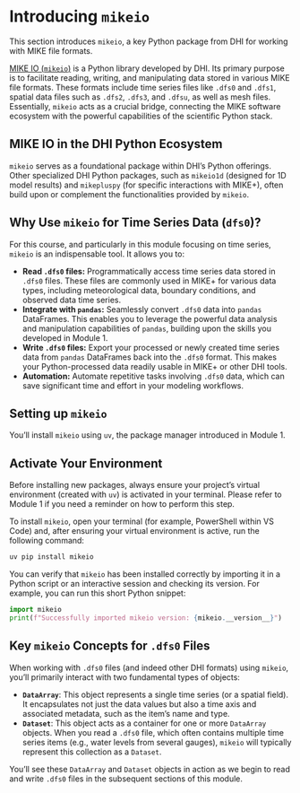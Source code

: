 # Introducing `mikeio`

This section introduces `mikeio`, a key Python package from DHI for working with MIKE file formats.

[MIKE IO (`mikeio`)](https://github.com/DHI/mikeio) is a Python library developed by DHI. Its primary purpose is to facilitate reading, writing, and manipulating data stored in various MIKE file formats. These formats include time series files like `.dfs0` and `.dfs1`, spatial data files such as `.dfs2`, `.dfs3`, and `.dfsu`, as well as mesh files. Essentially, `mikeio` acts as a crucial bridge, connecting the MIKE software ecosystem with the powerful capabilities of the scientific Python stack.

::: {.callout-note}
## MIKE IO in the DHI Python Ecosystem
`mikeio` serves as a foundational package within DHI's Python offerings. Other specialized DHI Python packages, such as `mikeio1d` (designed for 1D model results) and `mikepluspy` (for specific interactions with MIKE+), often build upon or complement the functionalities provided by `mikeio`.
:::

## Why Use `mikeio` for Time Series Data (`dfs0`)?

For this course, and particularly in this module focusing on time series, `mikeio` is an indispensable tool. It allows you to:

*   **Read `.dfs0` files:** Programmatically access time series data stored in `.dfs0` files. These files are commonly used in MIKE+ for various data types, including meteorological data, boundary conditions, and observed data time series.
*   **Integrate with `pandas`:** Seamlessly convert `.dfs0` data into `pandas` DataFrames. This enables you to leverage the powerful data analysis and manipulation capabilities of `pandas`, building upon the skills you developed in Module 1.
*   **Write `.dfs0` files:** Export your processed or newly created time series data from `pandas` DataFrames back into the `.dfs0` format. This makes your Python-processed data readily usable in MIKE+ or other DHI tools.
*   **Automation:** Automate repetitive tasks involving `.dfs0` data, which can save significant time and effort in your modeling workflows.

## Setting up `mikeio`

You'll install `mikeio` using `uv`, the package manager introduced in Module 1.

::: {.callout-tip}
## Activate Your Environment
Before installing new packages, always ensure your project's virtual environment (created with `uv`) is activated in your terminal. Please refer to Module 1 if you need a reminder on how to perform this step.
:::

To install `mikeio`, open your terminal (for example, PowerShell within VS Code) and, after ensuring your virtual environment is active, run the following command:

```powershell
uv pip install mikeio
```

You can verify that `mikeio` has been installed correctly by importing it in a Python script or an interactive session and checking its version. For example, you can run this short Python snippet:

```python
import mikeio
print(f"Successfully imported mikeio version: {mikeio.__version__}")
```

## Key `mikeio` Concepts for `.dfs0` Files

When working with `.dfs0` files (and indeed other DHI formats) using `mikeio`, you'll primarily interact with two fundamental types of objects:

*   **`DataArray`**: This object represents a single time series (or a spatial field). It encapsulates not just the data values but also a time axis and associated metadata, such as the item's name and type.
*   **`Dataset`**: This object acts as a container for one or more `DataArray` objects. When you read a `.dfs0` file, which often contains multiple time series items (e.g., water levels from several gauges), `mikeio` will typically represent this collection as a `Dataset`.

You'll see these `DataArray` and `Dataset` objects in action as we begin to read and write `.dfs0` files in the subsequent sections of this module.